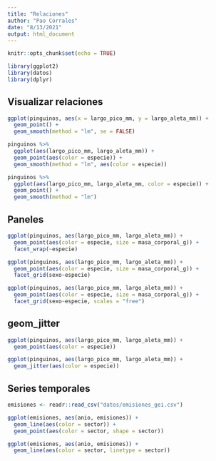 ```yaml
---
title: "Relaciones"
author: "Pao Corrales"
date: "8/13/2021"
output: html_document
---
```


```r
knitr::opts_chunk$set(echo = TRUE)

library(ggplot2)
library(datos)
library(dplyr)
```

## Visualizar relaciones

```r
ggplot(pinguinos, aes(x = largo_pico_mm, y = largo_aleta_mm)) +
  geom_point() +
  geom_smooth(method = "lm", se = FALSE)
```


```r
pinguinos %>% 
  ggplot(aes(largo_pico_mm, largo_aleta_mm)) +
  geom_point(aes(color = especie)) +
  geom_smooth(method = "lm", aes(color = especie))

pinguinos %>% 
  ggplot(aes(largo_pico_mm, largo_aleta_mm, color = especie)) +
  geom_point() +
  geom_smooth(method = "lm")
```

## Paneles

```r
ggplot(pinguinos, aes(largo_pico_mm, largo_aleta_mm)) +
  geom_point(aes(color = especie, size = masa_corporal_g)) +
  facet_wrap(~especie)
```

```r
ggplot(pinguinos, aes(largo_pico_mm, largo_aleta_mm)) +
  geom_point(aes(color = especie, size = masa_corporal_g)) +
  facet_grid(sexo~especie)
```


```r
ggplot(pinguinos, aes(largo_pico_mm, largo_aleta_mm)) +
  geom_point(aes(color = especie, size = masa_corporal_g)) +
  facet_grid(sexo~especie, scales = "free")
```


## geom_jitter

```r
ggplot(pinguinos, aes(largo_pico_mm, largo_aleta_mm)) +
  geom_point(aes(color = especie))

ggplot(pinguinos, aes(largo_pico_mm, largo_aleta_mm)) +
  geom_jitter(aes(color = especie))
```

## Series temporales

```r
emisiones <- readr::read_csv("datos/emisiones_gei.csv")

ggplot(emisiones, aes(anio, emisiones)) +
  geom_line(aes(color = sector)) +
  geom_point(aes(color = sector, shape = sector))
```

```r
ggplot(emisiones, aes(anio, emisiones)) +
  geom_line(aes(color = sector, linetype = sector)) 
 
```














